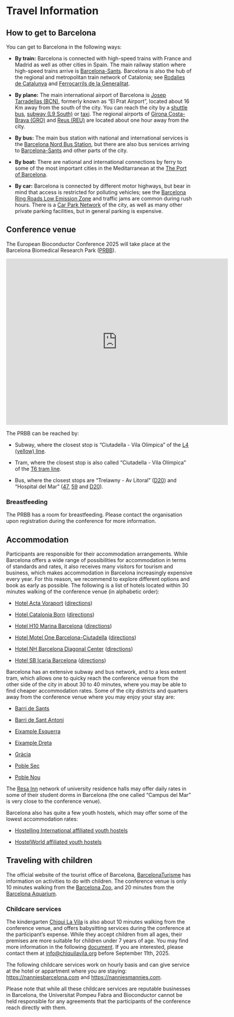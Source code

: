 # Travel Information

## How to get to Barcelona

You can get to Barcelona in the following ways:

* **By train:** Barcelona is connected with high-speed trains with France and
  Madrid as well as other cities in Spain. The main railway station where high-speed
  trains arrive is
  [Barcelona-Sants](https://www.barcelona.cat/en/discoverbcn/pics/la-estacion-de-sants-92086009180).
  Barcelona is also the hub of the regional and metropolitan train network of
  Catalonia; see
  [Rodalies de Catalunya](https://rodalies.gencat.cat/en/horaris/index.html) and
  [Ferrocarrils de la Generalitat](https://www.fgc.cat/en).

* **By plane:** The main international airport of Barcelona is
  [Josep Tarradellas (BCN)](https://www.aeropuertobarcelona-elprat.com/ingl/index.html),
  formerly known as "El Prat Airport", located about 16 Km away from the south of the
  city. You can reach the city by a
  [shuttle bus](https://aerobusbarcelona.es/?lang=en),
  [subway (L9 South)](https://www.tmb.cat/en/visit-barcelona/public-transport/metro-airport)
  or [taxi](https://www.aeropuertobarcelona-elprat.com/ingl/barcelona_airport_taxis.htm). The regional airports of
  [Girona Costa-Brava (GRO)](https://www.aena.es/en/girona-costa-brava.html) and
  [Reus (REU)](https://www.aena.es/en/reus.html) are located about one hour away
  from the city.

* **By bus:** The main bus station with national and international services is
  the [Barcelona Nord Bus Station](https://barcelonanord.barcelona/en), but there
  are also bus services arriving to 
  [Barcelona-Sants](https://www.barcelona.cat/en/discoverbcn/pics/la-estacion-de-sants-92086009180)
  and other parts of the city.

* **By boat:** There are national and international connections by ferry to
  some of the most important cities in the Meditarranean at the
  [The Port of Barcelona](https://www.portdebarcelona.cat/en/business-and-services/traffic-and-goods/ferries).

* **By car:** Barcelona is connected by different motor highways, but bear in
  mind that access is restricted for polluting vehicles; see the
  [Barcelona Ring Roads Low Emission Zone](https://ajuntament.barcelona.cat/qualitataire/en/low-emission-zone/what-barcelona-ring-roads-low-emission-zone)
  and traffic jams are common during rush hours. There is a
  [Car Park Network](https://aparcamentsbsm.cat/en) of the city, as well as many
  other private parking facilities, but in general parking is expensive.

## Conference venue

The European Bioconductor Conference 2025 will take place at the
Barcelona Biomedical Research Park ([PRBB](https://prbb.org)).

<iframe src="https://www.google.com/maps/embed?pb=!1m18!1m12!1m3!1d5986.9755460835695!2d2.1940969999999997!3d41.3852123!2m3!1f0!2f0!3f0!3m2!1i1024!2i768!4f13.1!3m3!1m2!1s0x12a4a306002af6a7%3A0x19d613601960f62c!2sBarcelona%20Biomedical%20Research%20Park%2C%20Ciutat%20Vella%2C%2008003%20Barcelona!5e0!3m2!1sen!2ses!4v1731921465451!5m2!1sen!2ses" width="600" height="450" style="border:0;" allowfullscreen="" loading="lazy" referrerpolicy="no-referrer-when-downgrade"></iframe>

The PRBB can be reached by:

* Subway, where the closest stop is "Ciutadella - Vila Olímpica" of the
[L4 (yellow) line](https://www.tmb.cat/en/barcelona/metro/-/lineametro/L4).

* Tram, where the closest stop is also called "Ciutadella - Vila Olímpica"
  of the [T6 tram line](https://www.tram.cat/en/lines-and-timetables).

* Bus, where the closest stops are "Trelawny - Av Litoral"
  ([D20](https://www.tmb.cat/en/barcelona/buses/-/lineabus/D20))
  and "Hospital del Mar"
  ([47](https://www.tmb.cat/en/barcelona/buses/-/lineabus/47),
  [59](https://www.tmb.cat/en/barcelona/buses/-/lineabus/59)
  and
  [D20](https://www.tmb.cat/en/barcelona/buses/-/lineabus/D20)).

### Breastfeeding

The PRBB has a room for breastfeeding. Please contact the organisation upon
registration during the conference for more information.

## Accommodation

Participants are responsible for their accommodation arrangements. While
Barcelona offers a wide range of possibilities for accommodation in terms of
standards and rates, it also receives many visitors for tourism and business,
which makes accommodation in Barcelona increasingly expensive every year. For
this reason, we recommend to explore different options and book as early as
possible. The following is a list of hotels located within 30 minutes walking
of the conference venue (in alphabetic order):

* [Hotel Acta Voraport](https://www.hotelvoraport.com/en) ([directions](https://maps.app.goo.gl/x9DqeiVjoGqLmVJ17))

* [Hotel Catalonia Born](https://www.cataloniahotels.com/es/hotel/catalonia-born) ([directions](https://maps.app.goo.gl/65Xs1bGhskg1JN9r8))

* [Hotel H10 Marina Barcelona](https://www.h10hotels.com/en/barcelona-hotels/h10-marina-barcelona) ([directions](https://maps.app.goo.gl/ef8eirTvZjT3mJDk9))

* [Hotel Motel One Barcelona-Ciutadella](https://www.motel-one.com/en/hotels/barcelona/hotel-barcelona-ciutadella) ([directions](https://maps.app.goo.gl/jVdRqQYM6en1eyRF9))

* [Hotel NH Barcelona Diagonal Center](https://www.nh-hotels.com/en/hotel/nh-barcelona-diagonal-center) ([directions](https://maps.app.goo.gl/9tAcTJiNnkDLR3BKA))

* [Hotel SB Icaria Barcelona](https://www.hotelicariabarcelona.com/en) ([directions](https://maps.app.goo.gl/Px1QaS7CbX86FQwA7))

Barcelona has an extensive subway and bus network, and to a less extent tram,
which allows one to quicky reach the conference venue from the other side of
the city in about 30 to 40 minutes, where you may be able to find cheaper
accommodation rates. Some of the city districts and quarters away from the
conference venue where you may enjoy your stay are:

* [Barri de Sants](https://g.co/kgs/avQnWa3)

* [Barri de Sant Antoni](https://g.co/kgs/HEViwSQ)

* [Eixample Esquerra](https://g.co/kgs/1VbS8iZ)

* [Eixample Dreta](https://g.co/kgs/krNjeiv)

* [Gràcia](https://g.co/kgs/bjMXG6Y)

* [Poble Sec](https://g.co/kgs/krZCZNS)

* [Poble Nou](https://g.co/kgs/WoPPbfB)

The [Resa Inn](https://www.resainn.com/accommodation/barcelona) network of
university residence halls may offer daily rates in some of their
student dorms in Barcelona (the one called "Campus del Mar" is very close to
the conference venue).

Barcelona also has quite a few youth hostels, which may offer some of the
lowest accommodation rates:

* [Hostelling International affiliated youth hostels](https://hihostels.com/hostels/?adventure=&country=Spain&city=Catalonia+-+Barcelona+-+City)

* [HostelWorld affiliated youth hostels](https://www.hostelworld.com/hostels/europe/spain/barcelona)

## Traveling with children

The official website of the tourist office of Barcelona,
[BarcelonaTurisme](https://www.barcelonaturisme.com/wv3/en/page/40/with-the-family.html){target="_blank"}
has information on activities to do with children. The conference venue
is only 10 minutes walking from the [Barcelona Zoo](https://zoobarcelona.cat/en){target="_blank"},
and 20 minutes from the [Barcelona Aquarium](https://aquariumbcn.com/en){target="_blank"}.

### Childcare services

The kindergarten [Chiqui La Vila](https://chiquilavila.org/en){target="_blank"}
is also about 10 minutes walking from the conference venue, and offers
babysitting services during the conference at the participant's expense. While
they accept children from all ages, their premises are more suitable for
children under 7 years of age. You may find more information in the following
[document](ChildcareEuroBioC2025_ChiquiLaVila.pdf){target="_blank"}. If you are
interested, please contact them at
[info@chiquilavila.org](mailto:info@chiquilavila.org) before
September 11th, 2025.

The following childcare services work on hourly basis and can give service
at the hotel or appartment where you are staying:
[https://nanniesbarcelona.com](https://nanniesbarcelona.com){target="_blank"} and
[https://nanniesmannies.com](https://nanniesmannies.com){target="_blank"}.

Please note that while all these childcare services are reputable businesses
in Barcelona, the Universitat Pompeu Fabra and Bioconductor cannot be held
responsible for any agreements that the participants of the conference reach
directly with them.
